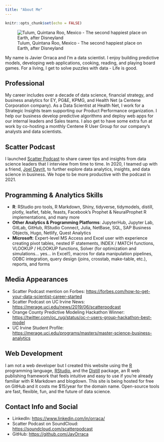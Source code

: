 ```yaml
---
title: "About Me"
---
```


```r
knitr::opts_chunk$set(echo = FALSE)
```

![Tulum, Quintana Roo, Mexico - The second happiest place on Earth, after Disneyland](./images/Javier.jpg)

My name is Javier Orraca and I'm a data scientist. I enjoy building predictive models, developing web applications, cooking, reading, and playing board games. For a living, I get to solve puzzles with data - Life is good.

## Professional

My career includes over a decade of data science, financial strategy, and business analytics for EY, PG&E, KPMG, and Health Net (a Centene Corporation company). As a Data Scientist at Health Net, I work for a Strategic Insights team supporting our Product Performance organization. I help our business develop predictive algorithms and deploy web apps for our internal leaders and Sales teams. I also get to have some extra fun at work by co-hosting a monthly Centene R User Group for our company's analysts and data scientists. 

## Scatter Podcast

I launched [Scatter Podcast](https://soundcloud.com/scatterpodcast) to share career tips and insights from data science leaders that I interview from time to time. In 2020, I teamed up with a friend, [Joel Dayrit](http://jfdayrit.com/), to further explore data analytics, insights, and data science in business. We hope to be more productive with the podcast in 2021.

## Programming & Analytics Skills

* **R**: RStudio pro tools, R Markdown, Shiny, tidyverse, tidymodels, distill, plotly, leaflet, fable, feasts, Facebook's Prophet & NeuralProphet R implementations, and many more
* **Other Analytics & Programming Platforms**: JupyterHub, Jupyter Lab, GitLab, GitHub, RStudio Connect, Julia, NetBase, SQL, SAP Business Objects, Hugo, Netlify, Quest Analytics
* **Microsoft**: Expert-level MS Access and Excel user with experience creating pivot tables, nested IF statements, INDEX / MATCH functions, VLOOKUP / HLOOKUP functions, Solver (for optimization and simulations... yes... in Excel!), macros for data manipulation pipelines, ODBC integration, query design (joins, crosstab, make-table, etc.), reports, and forms

## Media Appearances

* Scatter Podcast mention on Forbes: [https://forbes.com/how-to-get-your-data-scientist-career-started](https://forbes.com/sites/louiscolumbus/2019/04/14/how-to-get-your-data-scientist-career-started)
* Scatter Podcast on UC Irvine News: [https://merage.uci.edu/news/2019/06/scatterpodcast](https://merage.uci.edu/news/2019/06/podcast-launched-by-merage-student-navigates-complex-field-of-data-analytics-and-science.html)
* Orange County Predictive Modeling Hackathon Winner: [https://twitter.com/oc_rug/status/oc-r-users-group-hackathon-best-model](https://twitter.com/oc_rug/status/1130553620456300544?s=20)
* UC Irvine Student Profile: [https://merage.uci.edu/programs/masters/master-science-business-analytics](https://merage.uci.edu/programs/masters/master-science-business-analytics/curriculum.html)

## Web Development

I am not a web developer but I created this website using the [R](https://www.r-project.org/) programming language, [RStudio](https://www.rstudio.com/), and the [Distill](https://rstudio.github.io/distill/) package, an R web publishing framework that feels intuitive and easy to use if you're already familiar with R Markdown and blogdown. This site is being hosted for free on GitHub and it costs me $15/year for the domain name. Open-source tools are fast, flexible, fun, and the future of data science.

## Contact Info and Social

* LinkedIn: [https://www.linkedin.com/in/orraca/](https://www.linkedin.com/in/orraca/)
* Scatter Podcast on SoundCloud: [https://soundcloud.com/scatterpodcast](https://soundcloud.com/scatterpodcast)
* GitHub: [https://github.com/JavOrraca](https://github.com/JavOrraca)